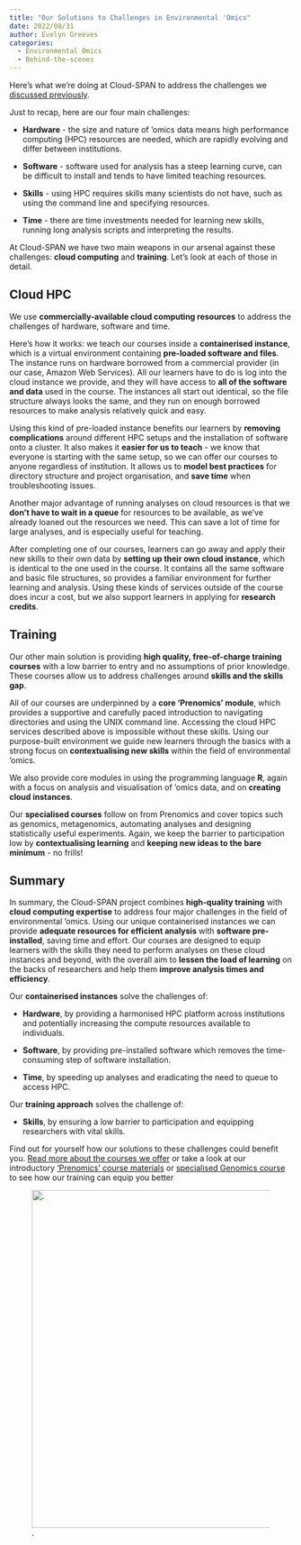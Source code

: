 ```yaml
---
title: "Our Solutions to Challenges in Environmental 'Omics"
date: 2022/08/31
author: Evelyn Greeves
categories:
  - Environmental Omics
  - Behind-the-scenes
---
```


Here’s what we’re doing at Cloud-SPAN to address the challenges we [discussed previously](https://cloudspan.peerboard.com/post/1059779486).

Just to recap, here are our four main challenges:

-   **Hardware** - the size and nature of ‘omics data means high performance computing (HPC) resources are needed, which are rapidly evolving and differ between institutions.

-   **Software** - software used for analysis has a steep learning curve, can be difficult to install and tends to have limited teaching resources.

-   **Skills** - using HPC requires skills many scientists do not have, such as using the command line and specifying resources.

-   **Time** - there are time investments needed for learning new skills, running long analysis scripts and interpreting the results.

At Cloud-SPAN we have two main weapons in our arsenal against these challenges: **cloud computing** and **training**. Let’s look at each of those in detail.

## **Cloud HPC**

We use **commercially-available cloud computing resources** to address the challenges of hardware, software and time.

Here’s how it works: we teach our courses inside a **containerised instance**, which is a virtual environment containing **pre-loaded software and files**. The instance runs on hardware borrowed from a commercial provider (in our case, Amazon Web Services). All our learners have to do is log into the cloud instance we provide, and they will have access to **all of the software and data** used in the course. The instances all start out identical, so the file structure always looks the same, and they run on enough borrowed resources to make analysis relatively quick and easy.

Using this kind of pre-loaded instance benefits our learners by **removing complications** around different HPC setups and the installation of software onto a cluster. It also makes it **easier for us to teach** - we know that everyone is starting with the same setup, so we can offer our courses to anyone regardless of institution. It allows us to **model best practices** for directory structure and project organisation, and **save time** when troubleshooting issues.

Another major advantage of running analyses on cloud resources is that we **don’t have to wait in a queue** for resources to be available, as we’ve already loaned out the resources we need. This can save a lot of time for large analyses, and is especially useful for teaching.

After completing one of our courses, learners can go away and apply their new skills to their own data by **setting up their own cloud instance**, which is identical to the one used in the course. It contains all the same software and basic file structures, so provides a familiar environment for further learning and analysis. Using these kinds of services outside of the course does incur a cost, but we also support learners in applying for **research credits**.

## **Training**

Our other main solution is providing **high quality, free-of-charge training courses** with a low barrier to entry and no assumptions of prior knowledge. These courses allow us to address challenges around **skills and the skills gap**.

All of our courses are underpinned by a **core ‘Prenomics’ module**, which provides a supportive and carefully paced introduction to navigating directories and using the UNIX command line. Accessing the cloud HPC services described above is impossible without these skills. Using our purpose-built environment we guide new learners through the basics with a strong focus on **contextualising new skills** within the field of environmental ‘omics.

We also provide core modules in using the programming language **R**, again with a focus on analysis and visualisation of ‘omics data, and on **creating cloud instances**.

Our **specialised courses** follow on from Prenomics and cover topics such as genomics, metagenomics, automating analyses and designing statistically useful experiments. Again, we keep the barrier to participation low by **contextualising learning** and **keeping new ideas to the bare minimum** - no frills! 

## **Summary**

In summary, the Cloud-SPAN project combines **high-quality training** with **cloud computing expertise** to address four major challenges in the field of environmental ‘omics. Using our unique containerised instances we can provide **adequate resources for efficient analysis** with **software pre-installed**, saving time and effort. Our courses are designed to equip learners with the skills they need to perform analyses on these cloud instances and beyond, with the overall aim to **lessen the load of learning** on the backs of researchers and help them **improve analysis times and efficiency**.

Our **containerised instances** solve the challenges of:

-   **Hardware**, by providing a harmonised HPC platform across institutions and potentially increasing the compute resources available to individuals.

-   **Software**, by providing pre-installed software which removes the time-consuming step of software installation.

-   **Time**, by speeding up analyses and eradicating the need to queue to access HPC.

Our **training approach** solves the challenge of:

-   **Skills**, by ensuring a low barrier to participation and equipping researchers with vital skills.

Find out for yourself how our solutions to these challenges could benefit you. [Read more about the courses we offer](https://cloud-span.york.ac.uk/train-with-us) or take a look at our introductory ['Prenomics' course materials](https://cloud-span.github.io/prenomics00-intro/) or [specialised Genomics course](https://cloud-span.github.io/00genomics/) to see how our training can equip you better

![.](solutions%20to%20challenges%20no%20banner.png){fig-alt="A graphic showing two icons that represent cloud computing (with a cloud) and training (with a graduation hat)" width="600"} 
